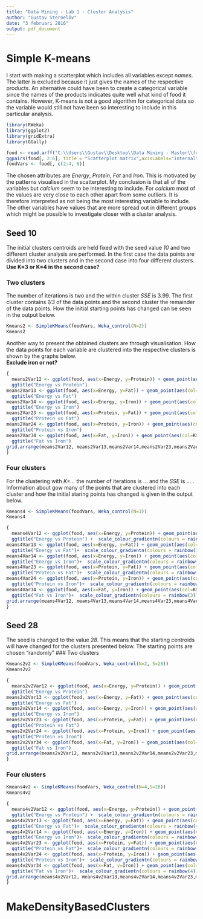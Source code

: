 ```yaml
---
title: "Data Mining - Lab 1 - Cluster Analysis"
author: "Gustav Sternelöv"
date: "3 februari 2016"
output: pdf_document
---
```


# Simple K-means
I start with making a scatterplot which includes all variables except *names*. The latter is excluded because it just gives the names of the respective products. An alternative could have been to create a categorical variable since the names of the products indicates quite well what kind of food it contains. However, K-means is not a good algorithm for categorical data so the variable would still not have been so interesting to include in this particular analysis.  
```r
library(RWeka)
library(ggplot2)
library(gridExtra)
library(GGally)

food <- read.arff("C:\\Users\\Gustav\\Desktop\\Data Mining - Master\\food.arff")
ggpairs(food[, 2:6], title = "Scatterplot matrix",axisLabels="internal",upper = list(continuous = "points"),lower= list(continuous = "points"))
foodVars <- food[, c(2:4, 6)]
```
The chosen attributes are *Energy*, *Protein*, *Fat* and *Iron*. 
This is motivated by the patterns visualised in the scatterplot. My conclusion is that all of the variables but *calcium* seem to be interesting to include. For *calcium* most of the values are very close to each other apart from some outliers. It is therefore interpreted as not being the most interesting variable to include. The other variables have values that are more spread out in different groups which might be possible to investigate closer with a cluster analysis.    

\pagebreak  
  
## Seed 10  
The initial clusters centroids are held fixed with the seed value *10* and two different cluster analysis are performed. In the first case the data points are divided into two clusters and in the second case into four different clusters.  
**Use K=3 or K=4 in the second case?** 

### Two clusters
The number of iterations is two and the within cluster *SSE* is 3.99. The first cluster contains *1/3* of the data points and the second cluster the remainder of the data points. How the initial starting points has changed can be seen in the output below. 

```r
Kmeans2 <- SimpleKMeans(foodVars, Weka_control(N=2))
Kmeans2
```
Another way to present the obtained clusters are through visualisation. How the data points for each variable are clustered into the respective clusters is shown by the graphs below.   
**Exclude iron or not?**

```r
{
  means2Var12 <- ggplot(food, aes(x=Energy, y=Protein)) + geom_point(aes(col=Kmeans2$class_ids),size=3) + theme(legend.position="none") +
  ggtitle("Energy vs Protein")
means2Var13 <- ggplot(food, aes(x=Energy, y=Fat)) + geom_point(aes(col=Kmeans2$class_ids),size=3)+ theme(legend.position="none")+
  ggtitle("Energy vs Fat")
means2Var14 <- ggplot(food, aes(x=Energy, y=Iron)) + geom_point(aes(col=Kmeans2$class_ids),size=3)+ theme(legend.position="none")+
  ggtitle("Energy vs Iron")
means2Var23 <- ggplot(food, aes(x=Protein, y=Fat)) + geom_point(aes(col=Kmeans2$class_ids),size=3)+ theme(legend.position="none")+
  ggtitle("Protein vs Fat")
means2Var24 <- ggplot(food, aes(x=Protein, y=Iron)) + geom_point(aes(col=Kmeans2$class_ids),size=3)+ theme(legend.position="none")+
  ggtitle("Protein vs Iron")
means2Var34 <- ggplot(food, aes(x=Fat, y=Iron)) + geom_point(aes(col=Kmeans2$class_ids),size=3)+ theme(legend.position="none")+
  ggtitle("Fat vs Iron")
grid.arrange(means2Var12, means2Var13,means2Var14,means2Var23,means2Var24,means2Var34, ncol=2)
}
```


### Four clusters
For the clustering with *K=...* the number of iterations is ... and the *SSE* is ... . Information about gow many of the points that are clustered into each cluster and how the initial staring points has changed is given in the output below.  
```r
Kmeans4 <- SimpleKMeans(foodVars, Weka_control(N=3))
Kmeans4
```


```r
{
  means4Var12 <- ggplot(food, aes(x=Energy, y=Protein)) + geom_point(aes(col=Kmeans4$class_ids),size=3) + theme(legend.position="none") +
  ggtitle("Energy vs Protein") +  scale_colour_gradientn(colours = rainbow(3))
means4Var13 <- ggplot(food, aes(x=Energy, y=Fat)) + geom_point(aes(col=Kmeans4$class_ids),size=3)+ theme(legend.position="none")+
  ggtitle("Energy vs Fat")+  scale_colour_gradientn(colours = rainbow(3))
means4Var14 <- ggplot(food, aes(x=Energy, y=Iron)) + geom_point(aes(col=Kmeans4$class_ids),size=3)+ theme(legend.position="none")+
  ggtitle("Energy vs Iron")+  scale_colour_gradientn(colours = rainbow(3))
means4Var23 <- ggplot(food, aes(x=Protein, y=Fat)) + geom_point(aes(col=Kmeans4$class_ids),size=3)+ theme(legend.position="none")+
  ggtitle("Protein vs Fat")+  scale_colour_gradientn(colours = rainbow(3))
means4Var24 <- ggplot(food, aes(x=Protein, y=Iron)) + geom_point(aes(col=Kmeans4$class_ids),size=3)+ theme(legend.position="none")+
  ggtitle("Protein vs Iron")+  scale_colour_gradientn(colours = rainbow(3))
means4Var34 <- ggplot(food, aes(x=Fat, y=Iron)) + geom_point(aes(col=Kmeans4$class_ids),size=3)+ theme(legend.position="none")+
  ggtitle("Fat vs Iron")+  scale_colour_gradientn(colours = rainbow(3))
grid.arrange(means4Var12, means4Var13,means4Var14,means4Var23,means4Var24,means4Var34, ncol=2)
}
```
\pagebreak
  
## Seed 28
The seed is changed to the value *28*. This means that the starting centroids will have changed for the clusters presented below. The starting points are chosen "randomly" 
### Two clusters
```r
Kmeans2v2 <- SimpleKMeans(foodVars, Weka_control(N=2, S=28))
Kmeans2v2
```

```r
{
  means2v2Var12 <- ggplot(food, aes(x=Energy, y=Protein)) + geom_point(aes(col=Kmeans2v2$class_ids),size=3) + theme(legend.position="none") +
  ggtitle("Energy vs Protein")
means2v2Var13 <- ggplot(food, aes(x=Energy, y=Fat)) + geom_point(aes(col=Kmeans2v2$class_ids),size=3)+ theme(legend.position="none")+
  ggtitle("Energy vs Fat")
means2v2Var14 <- ggplot(food, aes(x=Energy, y=Iron)) + geom_point(aes(col=Kmeans2v2$class_ids),size=3)+ theme(legend.position="none")+
  ggtitle("Energy vs Iron")
means2v2Var23 <- ggplot(food, aes(x=Protein, y=Fat)) + geom_point(aes(col=Kmeans2v2$class_ids),size=3)+ theme(legend.position="none")+
  ggtitle("Protein vs Fat")
means2v2Var24 <- ggplot(food, aes(x=Protein, y=Iron)) + geom_point(aes(col=Kmeans2v2$class_ids),size=3)+ theme(legend.position="none")+
  ggtitle("Protein vs Iron")
means2v2Var34 <- ggplot(food, aes(x=Fat, y=Iron)) + geom_point(aes(col=Kmeans2v2$class_ids),size=3)+ theme(legend.position="none")+
  ggtitle("Fat vs Iron")
grid.arrange(means2v2Var12, means2v2Var13,means2v2Var14,means2v2Var23,means2v2Var24,means2v2Var34, ncol=2)
}
```


### Four clusters

```r
Kmeans4v2 <- SimpleKMeans(foodVars, Weka_control(N=4,S=28))
Kmeans4v2
```


```r
{
  means4v2Var12 <- ggplot(food, aes(x=Energy, y=Protein)) + geom_point(aes(col=Kmeans4v2$class_ids),size=3) + theme(legend.position="none") +
  ggtitle("Energy vs Protein") +  scale_colour_gradientn(colours = rainbow(4))
means4v2Var13 <- ggplot(food, aes(x=Energy, y=Fat)) + geom_point(aes(col=Kmeans4v2$class_ids),size=3)+ theme(legend.position="none")+
  ggtitle("Energy vs Fat")+  scale_colour_gradientn(colours = rainbow(4))
means4v2Var14 <- ggplot(food, aes(x=Energy, y=Iron)) + geom_point(aes(col=Kmeans4v2$class_ids),size=3)+ theme(legend.position="none")+
  ggtitle("Energy vs Iron")+  scale_colour_gradientn(colours = rainbow(4))
means4v2Var23 <- ggplot(food, aes(x=Protein, y=Fat)) + geom_point(aes(col=Kmeans4v2$class_ids),size=3)+ theme(legend.position="none")+
  ggtitle("Protein vs Fat")+  scale_colour_gradientn(colours = rainbow(4))
means4v2Var24 <- ggplot(food, aes(x=Protein, y=Iron)) + geom_point(aes(col=Kmeans4v2$class_ids),size=3)+ theme(legend.position="none")+
  ggtitle("Protein vs Iron")+  scale_colour_gradientn(colours = rainbow(4))
means4v2Var34 <- ggplot(food, aes(x=Fat, y=Iron)) + geom_point(aes(col=Kmeans4v2$class_ids),size=3)+ theme(legend.position="none")+
  ggtitle("Fat vs Iron")+  scale_colour_gradientn(colours = rainbow(4))
grid.arrange(means4v2Var12, means4v2Var13,means4v2Var14,means4v2Var23,means4v2Var24,means4v2Var34, ncol=2)
}
```


# MakeDensityBasedClusters

